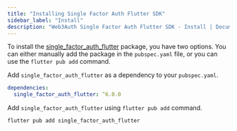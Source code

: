 ```yaml
---
title: "Installing Single Factor Auth Flutter SDK"
sidebar_label: "Install"
description: "Web3Auth Single Factor Auth Flutter SDK - Install | Documentation - Web3Auth"
---
```


To install the [single_factor_auth_flutter](https://pub.dev/packages/single_factor_auth_flutter)
package, you have two options. You can either manually add the package in the `pubspec.yaml` file,
or you can use the `flutter pub add` command.

Add `single_factor_auth_flutter` as a dependency to your `pubspec.yaml`.

```yaml
dependencies:
  single_factor_auth_flutter: ^6.0.0
```

Add `single_factor_auth_flutter` using `flutter pub add` command.

```sh
flutter pub add single_factor_auth_flutter
```
